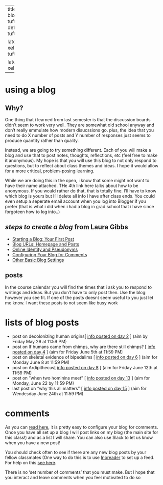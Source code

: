 
---
title: "Creating a blog"
output:
  tufte::tufte_html: default
  tufte::tufte_handout:
    
    latex_engine: xelatex
  tufte::tufte_book:
    
    latex_engine: xelatex
---


# using a blog


## Why?

One thing that i learned from last semester is that the discussion boards didn't seem to work very well. They are somewhat old school anyway and don't really emmulate how modern disucssions go. plus, the idea that you need to do X number of posts and Y number of responses just seems to produce quantity rather than quality.

Instead, we are going to try something different. Each of you will make a blog and use that to post notes, thoughts, reflections, etc (feel free to make it anonymous). My hope is that you will use this blog to not only respond to questions, but to reflect about class themes and ideas. I hope it would allow for a more critical, problem-posing learning. 


While we are doing this in the open, i know that some might not want to have their name attached. THe 4th link here talks about how to be anonymous. If you would rather do that, that is totally fine. I'll have to know which blog is yours but I'll delete all info i have after class ends. You could even setup a seperate email account when you log into Blogger if you prefer (that is what i did when i had a blog in grad school that i have since forgoteen how to log into..)

## *steps to create a blog* from Laura Gibbs 

- [Starting a Blog: Your First Post](http://oudigitools.blogspot.com/2020/05/starting-blog-your-first-post.html)
- [Blog URLs: Homepage and Posts](https://oudigitools.blogspot.com/2020/05/blog-urls-homepage-and-posts.html)
- [Online Identity and Pseudonyms](https://oudigitools.blogspot.com/2020/05/online-identity-and-pseudonyms.html)
- [Configuring Your Blog for Comments](https://oudigitools.blogspot.com/2020/05/configuring-your-blog-for-comments.html)
- [Other Basic Blog Settings](https://oudigitools.blogspot.com/2020/05/other-basic-blog-settings.html)


## posts

In the course calendar you will find the times that i ask you to respond to writings and ideas. But you don't have to only post then. Use the blog however you see fit. If one of the posts doesnt seem useful to you just let me know. I want these posts to not seem like busy work


# lists of blog posts

- post on decolonizing human origins[ [info posted on day 2](https://marckissel.github.io/Anthro_4320/calendar.html#wednesday-may-27---decolonizing-human-evolution-day-2) ] (aim by Friday May 29 at 11:59 PM)
- post on If humans came from chimps, why are there still chimps? [ [info posted on day 4](https://marckissel.github.io/Anthro_4320/calendar.html#monday-june-1---primates-day-4) ] (aim for Friday June 5th at 11:59 PM)
- post on skeletal evidence of bipedalims [ [info posted on day 6](https://marckissel.github.io/Anthro_4320/calendar.html#wednesday-june-3---the-first-hominins-day-6) ] (aim for  Monday June 8 at 11:59 PM)
- post on Ardipithecus[ [info posted on day 8](https://marckissel.github.io/Anthro_4320/calendar.html#monday-june-8---ardipithecus-day-8) ]  (aim for  Friday June 12th at 11:59 PM)
- post on "when two hominins meet" [ [info posted on day 13](https://marckissel.github.io/Anthro_4320/calendar.html#tuesday-june-16---homo-erectus-day-13) ]  (aim for Monday, June 22 by 11:59 PM)
- last post on "why this all matters" [ [info posted on day 15](https://marckissel.github.io/Anthro_4320/calendar.html#thursday-june-18---the-first-homo-sapiens-day-15) ] (aim for  Wendesday June 24th at 11:59 PM)


# comments

As you can [read here](https://oudigitools.blogspot.com/2020/05/configuring-your-blog-for-comments.html), it is pretty easy to configure your blog for comments. Once you have all set up a blog I will post links on my blog (the main site for this class!) and as a list I will share. You can also use Slack to let us know when you have a new post!

You should check often to see if there are any new blog posts by your fellow classmates (One way to do this is to use [Inoreader](https://www.inoreader.com) to set up a feed. For help on this [see here](https://oudigitools.blogspot.com/2020/05/what-is-rss-and-what-is-inoreader.html).

There is no 'set number of comments' that you must make. But I hope that you interact and leave comments when you feel motivated to do so



